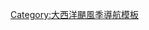 {{Hurricane_season_bar_start
|year=1992
}}
{{Hurricane_season_bar_button
|buttonspacing=0.25em
|intensity={{Storm_colour|storm}}
|stormname=One
|strength=Subtropical
|linkname=1992年大西洋飓风季#第一号亚热带风暴
|storminitial=01
}}
{{Hurricane_season_bar_button
|buttonspacing=0.25em
|intensity={{Storm_colour|depression}}
|stormname=One
|strength=Tropical Depression
|linkname=1992年第一号热带低气压
|storminitial=1
}}
{{Hurricane_season_bar_button
|buttonspacing=0.25em
|intensity={{Storm_colour|depression}}
|stormname=Two
|strength=Tropical Depression
|linkname=1992年大西洋飓风季#第二号热带低气压
|storminitial=1
}}
{{Hurricane_season_bar_button
|buttonspacing=0.25em
|intensity={{Storm_colour|cat5}}
|stormname=Andrew
|strength=Hurricane
|linkname=飓风安德鲁
|storminitial=A
}}
{{Hurricane_season_bar_button
|buttonspacing=0.25em
|intensity={{Storm_colour|cat2}}
|stormname=Bonnie
|strength=Hurricane
|linkname=1992年飓风邦尼
|storminitial=B
}}
{{Hurricane_season_bar_button
|buttonspacing=0.25em
|intensity={{Storm_colour|cat2}}
|stormname=Charley
|strength=Hurricane
|linkname=1992年大西洋飓风季#飓风查利
|storminitial=C
}}
{{Hurricane_season_bar_button
|buttonspacing=0.25em
|intensity={{Storm_colour|storm}}
|stormname=Danielle
|strength=Tropical Storm
|linkname=1992年热带风暴达尼埃尔
|storminitial=D
}}
{{Hurricane_season_bar_button
|buttonspacing=0.25em
|intensity={{Storm_colour|depression}}
|stormname=Seven
|strength=Tropical Depression
|linkname=1992年大西洋飓风季#第七号热带低气压
|storminitial=7
}}
{{Hurricane_season_bar_button
|buttonspacing=0.25em
|intensity={{Storm_colour|storm}}
|stormname=Earl
|strength=Tropical Storm
|linkname=1992年大西洋飓风季#热带风暴厄尔
|storminitial=E
}}
{{Hurricane_season_bar_button
|buttonspacing=0.25em
|intensity={{Storm_colour|cat1}}
|stormname=Frances
|strength=Hurricane
|linkname=1992年大西洋飓风季#飓风弗朗西斯
|storminitial=F
}}
{{Hurricane_season_bar_end}}
<noinclude>[[Category:大西洋颶風季導航模板]]</noinclude>